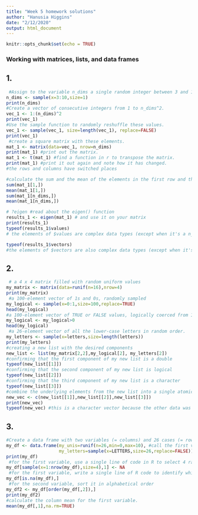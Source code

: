 ```yaml
---
title: "Week 5 homework solutions"
author: "Hanusia Higgins"
date: "2/12/2020"
output: html_document
---
```


```r
knitr::opts_chunk$set(echo = TRUE)
```

### Working with matrices, lists, and data frames

## 1.

```r
 #Assign to the variable n_dims a single random integer between 3 and 10.
n_dims <- sample(x=3:10,size=1)
print(n_dims)
#Create a vector of consecutive integers from 1 to n_dims^2.
vec_1 <- 1:(n_dims)^2 
print(vec_1)
#Use the sample function to randomly reshuffle these values.
vec_1 <- sample(vec_1, size=length(vec_1), replace=FALSE) 
print(vec_1)
 #create a square matrix with these elements.  
mat_1 <- matrix(data=vec_1, nrow=n_dims)
print(mat_1) #print out the matrix. 
mat_1 <- t(mat_1) #find a function in r to transpose the matrix.  
print(mat_1) #print it out again and note how it has changed. 
#the rows and columns have switched places

#calculate the sum and the mean of the elements in the first row and the last row.
sum(mat_1[1,]) 
mean(mat_1[1,])
sum(mat_1[n_dims,])
mean(mat_1[n_dims,])

# ?eigen #read about the eigen() function
results_1 <- eigen(mat_1) # and use it on your matrix
print(results_1)
typeof(results_1$values) 
# the elements of $values are complex data types (except when it's a n_dims<6, then it's a double??)

typeof(results_1$vectors) 
#the elements of $vectors are also complex data types (except when it's n_dims<6, then it's a double??)
```


## 2.

```r
 # a 4 x 4 matrix filled with random uniform values
my_matrix <- matrix(data=runif(n=16),nrow=4)
print(my_matrix)
 #a 100-element vector of 1s and 0s, randomly sampled
my_logical <- sample(x=0:1,size=100,replace=TRUE)
head(my_logical)
#a 100-element vector of TRUE or FALSE values, logically coerced from 1s and 0s
my_logical <- my_logical>0 
head(my_logical)
 #a 26-element vector of all the lower-case letters in random order.
my_letters <- sample(x=letters,size=length(letters))
print(my_letters)
#creating a new list with the desired components
new_list <- list(my_matrix[2,2],my_logical[2], my_letters[2]) 
#confirming that the first component of my new list is a double
typeof(new_list[[1]]) 
#confirming that the second component of my new list is logical
typeof(new_list[[2]]) 
#confirming that the third component of my new list is a character
typeof(new_list[[3]]) 
#combine the underlying elements from the new list into a single atomic vector with the c() function
new_vec <- c(new_list[[1]],new_list[[2]],new_list[[3]]) 
print(new_vec)
typeof(new_vec) #this is a character vector because the other data was coerced to the character data type
```

## 3.

```r
#Create a data frame with two variables (= columns) and 26 cases (= rows).  
my_df <- data.frame(my_unis=runif(n=26,min=0,max=10), #call the first variable my_unis and fill it with a random uniform value from 0 to 10
                    my_letters=sample(x=LETTERS,size=26,replace=FALSE)) #call the second variable my_letters and fill it with 26 capital letters in random order.
print(my_df)
 #for the first variable, use a single line of code in R to select 4 random rows and replace the numerical values in those rows with NA.
my_df[sample(x=1:nrow(my_df),size=4),1] <- NA
 #for the first variable, write a single line of R code to identify which rows have the missing values.
my_df[is.na(my_df),]
 #for the second variable, sort it in alphabetical order  
my_df2 <- my_df[order(my_df[,2]),]
print(my_df2)
#calculate the column mean for the first variable. 
mean(my_df[,1],na.rm=TRUE) 
```









